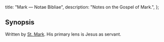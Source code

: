   title: "Mark — Notae Bibliae",
  description: "Notes on the Gospel of Mark.",
};

<Initial text="Mark"/>

## Synopsis

Written by [St. Mark](/people/saints/mark/). His primary lens is Jesus as servant.
